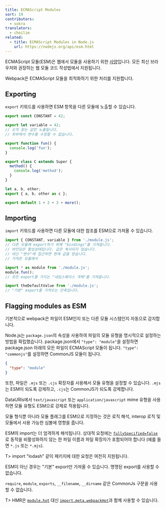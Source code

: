 ```yaml
---
title: ECMAScript Modules
sort: 19
contributors:
  - sokra
translators:
  - choilim
related:
  - title: ECMAScript Modules in Node.js
    url: https://nodejs.org/api/esm.html
---
```


ECMAScript 모듈(ESM)은 웹에서 모듈을 사용하기 위한 [사양](https://tc39.github.io/ecma262/#sec-modules)입니다.
모든 최신 브라우저와 권장하는 웹 모듈 코드 작성법에서 지원됩니다.

Webpack은 ECMAScript 모듈을 최적화하기 위한 처리를 지원합니다.

## Exporting

`export` 키워드를 사용하면 ESM 항목을 다른 모듈에 노출할 수 있습니다.

```js
export const CONSTANT = 42;

export let variable = 42;
// 오직 읽는 값만 노출됩니다.
// 외부에서 변수를 수정할 수 없습니다.

export function fun() {
  console.log('fun');
}

export class C extends Super {
  method() {
    console.log('method');
  }
}

let a, b, other;
export { a, b, other as c };

export default 1 + 2 + 3 + more();
```

## Importing

`import` 키워드를 사용하면 다른 모듈에 대한 참조를 ESM으로 가져올 수 있습니다.

```js
import { CONSTANT, variable } from './module.js';
// 다른 모듈에 export하기 위해 "bindings"를 가져옵니다.
// 바인딩은 활성상태입니다. 값은 복사되지 않습니다.
// 대신 "변수"에 접근하면 현재 값을 얻습니다.
// 가져온 모듈에서

import * as module from './module.js';
module.fun();
// 모든 export를 가지는 "네임스페이스 객체"를 가져옵니다.

import theDefaultValue from './module.js';
// "기본" export를 가져오는 단축입니다.
```

## Flagging modules as ESM

기본적으로 webpack은 파일이 ESM인지 또는 다른 모듈 시스템인지 자동으로 감지합니다.

Node.js는 `package.json`의 속성을 사용하여 파일의 모듈 유형을 명시적으로 설정하는 방법을 확립했습니다.
package.json에서 `"type": "module"`을 설정하면 package.json 아래의 모든 파일이 ECMAScript 모듈이 됩니다.
`"type": "commonjs"`를 설정하면 CommonJS 모듈이 됩니다.

```json
{
  "type": "module"
}
```

또한, 파일은 `.mjs` 또는 `.cjs` 확장자를 사용해서 모듈 유형을 설정할 수 있습니다. `.mjs`는 ESM이 되도록 강제하고, `.cjs`는 CommonJS가 되도록 강제합니다.

DataURIs에서 `text/javascript` 또는 `application/javascript` mime 유형을 사용하면 모듈 유형도 ESM으로 강제로 적용됩니다.

모듈 형식뿐 아니라 모듈 플래그를 ESM으로 지정하는 것은 로직 해석, interop 로직 및 모듈에서 사용 가능한 심볼에 영향을 줍니다.

ESM의 import는 더 엄격하게 해석됩니다. 상대적 요청에는 [`fullySpecified=false`](/configuration/module/#resolvefullyspecified)로 동작을 비활성화하지 않는 한 파일 이름과 파일 확장자가 포함되어야 합니다 (예를 들면 `*.js` 또는 `*.mjs`).

T> import "lodash" 같이 패키지에 대한 요청은 여전히 지원됩니다.

ESM이 아닌 경우는 "기본" export만 가져올 수 있습니다. 명명된 export를 사용할 수 없습니다.

`require`, `module`, `exports`, `__filename`, `__dirname` 같은 CommonJs 구문을 사용할 수 없습니다.

T> HMR은 [`module.hot`](/api/module-variables/#modulehot-webpack-specific) 대신 [`import.meta.webpackHot`](/api/module-variables/#importmetawebpackhot)과 함께 사용할 수 있습니다.

